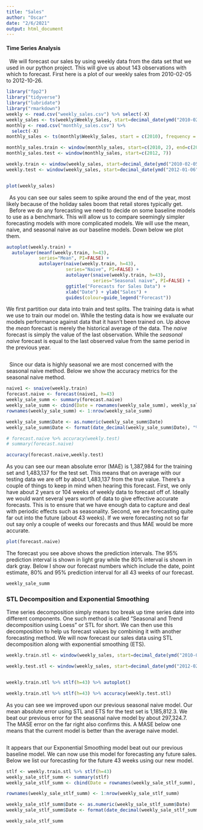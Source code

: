 ---
title: "Sales"
author: "Oscar"
date: "2/6/2021"
output: html_document
---

#### Time Series Analysis
|   We will forecast our sales by using weekly data from the data set that we used in our python project. This will give us about 143 observations with which to forecast. First here is a plot of our weekly sales from 2010-02-05 to 2012-10-26.

```{r, warning=FALSE, message=FALSE, echo=FALSE}
library("fpp2")
library("tidyverse")
library("lubridate")
library("rmarkdown")
weekly <- read.csv("weekly_sales.csv") %>% select(-X)
weekly_sales <- ts(weekly$Weekly_Sales, start=decimal_date(ymd("2010-02-05")), frequency = 52)
monthly <- read.csv("monthly_sales.csv") %>% 
  select(-X)
monthly_sales <- ts(monthly$Weekly_Sales, start = c(2010), frequency = 12)

monthly_sales.train <- window(monthly_sales, start=c(2010, 2), end=c(2012, 7), frequency=12)
monthly_sales.test <- window(monthly_sales, start=c(2012, 7))

weekly.train <- window(weekly_sales, start=decimal_date(ymd("2010-02-05")), end=decimal_date(ymd("2012-01-06")))
weekly.test <- window(weekly_sales, start=decimal_date(ymd("2012-01-06")))


plot(weekly_sales)
```

|   As you can see our sales seem to spike around the end of the year, most likely because of the holiday sales boom that retail stores typically get. 
|   Before we do any forecasting we need to decide on some baseline models to use as a benchmark. This will allow us to compare seemingly simpler forecasting models with more complicated models. We will use the mean, naive, and seasonal naive as our baseline models. Down below we plot them.

```{r echo=FALSE}

autoplot(weekly.train) +
  autolayer(meanf(weekly.train, h=43),
            series="Mean", PI=FALSE) +
            autolayer(naive(weekly.train, h=43),
                      series="Naive", PI=FALSE) + 
                      autolayer(snaive(weekly.train, h=43),
                                series="Seasonal naive", PI=FALSE) + 
                      ggtitle("Forecasts for Sales Data") + 
                      xlab("Date") + ylab("Sales") + 
                      guides(colour=guide_legend("Forecast"))
```
We first partition our data into train and test splits. The training data is what we use to train our model on. While the testing data is how we evaluate our models performance against data that it hasn't been trained on. Up above the *mean* forecast is merely the historical average of the data. The *naive* forecast is simply the value of the last observation. While the *seasonal naive* forecast is equal to the last observed value from the same period in the previous year.


```{r, echo=FALSE}


```

|   Since our data is highly seasonal we are most concerned with the seasonal naive method. Below we show the accuracy metrics for the seasonal naive method. 

```{r, echo=T, results="hide", include=FALSE}
naive1 <- snaive(weekly.train)
forecast.naive <- forecast(naive1, h=43) 
weekly_sale_summ <- summary(forecast.naive)
weekly_sale_summ <- cbind(Date = rownames(weekly_sale_summ), weekly_sale_summ)
rownames(weekly_sale_summ) <- 1:nrow(weekly_sale_summ)

weekly_sale_summ$Date <- as.numeric(weekly_sale_summ$Date)
weekly_sale_summ$Date <- format(date_decimal(weekly_sale_summ$Date), "%Y-%m-%d")

```

```{r, echo=FALSE}
# forecast.naive %>% accuracy(weekly.test)
# summary(forecast.naive)

accuracy(forecast.naive,weekly.test)


```
As you can see our mean absolute error (MAE) is 1,387,984 for the training set and 1,483,137 for the test set. This means that on average with our testing data we are off by about 1,483,137 from the true value. There's a couple of things to keep in mind when hearing this forecast. First, we only have about 2 years or 104 weeks of weekly data to forecast off of. Ideally we would want several years worth of data to give effective accurate forecasts. This is to ensure that we have enough data to capture and deal with periodic effects such as seasonality. Second, we are forecasting quite far out into the future (about 43 weeks). If we were forecasting not so far out say only a couple of weeks our forecasts and thus MAE would be more accurate.

```{r, echo=FALSE}
plot(forecast.naive)

```
The forecast you see above shows the prediction intervals. The 95% prediction interval is shown in light gray while the 80% interval is shown in dark gray. Below I show our forecast numbers which include the date, point estimate, 80% and 95% prediction interval for all 43 weeks of our forecast.

```{r, echo=FALSE}
weekly_sale_summ
```

### STL Decomposition and Exponential Smoothing
Time series decomposition simply means too break up time series date into different components. One such method is called "Seasonal and Trend decomposition using Loess" or STL for short. We can then use this decomposition to help us forecast values by combining it with another forecasting method. We will now forecast our sales data using STL decomposition along with exponential smoothing (ETS).

```{r, echo=FALSE}
weekly.train.stl <- window(weekly_sales, start=decimal_date(ymd("2010-02-10")), end=decimal_date(ymd("2012-02-17")))

weekly.test.stl <- window(weekly_sales, start=decimal_date(ymd("2012-02-17")))


weekly.train.stl %>% stlf(h=43) %>% autoplot()

weekly.train.stl %>% stlf(h=43) %>% accuracy(weekly.test.stl)

```
As you can see we improved upon our previous seasonal naive model. Our mean absolute error using STL and ETS for the test set is 1,185,812.3. We beat our previous error for the seasonal naive model by about 297,324.7. The MASE error on the far right also confirms this. A MASE below one means that the current model is better than the average naive model.

```{r}

```
It appears that our Exponential Smoothing model beat out our previous baseline model. We can now use this model for forecasting any future sales. Below we list our forecasting for the future 43 weeks using our new model. 

```{r,echo=T, results="hide", include=FALSE}
stlf <- weekly.train.stl %>% stlf(h=43)
weekly_sale_stlf_summ <- summary(stlf)
weekly_sale_stlf_summ <- cbind(Date = rownames(weekly_sale_stlf_summ), weekly_sale_stlf_summ)

rownames(weekly_sale_stlf_summ) <- 1:nrow(weekly_sale_stlf_summ)

weekly_sale_stlf_summ$Date <- as.numeric(weekly_sale_stlf_summ$Date)
weekly_sale_stlf_summ$Date <- format(date_decimal(weekly_sale_stlf_summ$Date), "%Y-%m-%d")

```

```{r, echo=FALSE}
weekly_sale_stlf_summ
```

